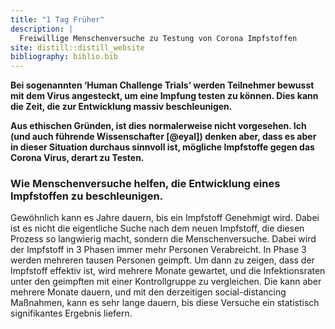 ```yaml
---
title: "1 Tag Früher"
description: |
  Freiwillige Menschenversuche zu Testung von Corona Impfstoffen
site: distill::distill_website
bibliography: biblio.bib
---
```

**Bei sogenannten 'Human Challenge Trials' werden Teilnehmer bewusst mit dem Virus angesteckt, um eine Impfung testen zu können.
Dies kann die Zeit, die zur Entwicklung massiv beschleunigen.**

**Aus ethischen Gründen, ist dies normalerweise nicht vorgesehen.
Ich (und auch führende Wissenschafter [@eyal]) denken aber, dass es aber in dieser Situation durchaus sinnvoll ist, mögliche Impfstoffe gegen das Corona Virus, derart zu Testen.**

### Wie Menschenversuche helfen, die Entwicklung eines Impfstoffen zu beschleunigen.
Gewöhnlich kann es Jahre dauern, bis ein Impfstoff Genehmigt wird.
Dabei ist es nicht die eigentliche Suche nach dem neuen Impfstoff, die diesen Prozess so langwierig macht, sondern die Menschenversuche.
Dabei wird der Impfstoff in 3 Phasen immer mehr Personen Verabreicht.
In Phase 3 werden mehreren tausen Personen geimpft.
Um dann zu zeigen, dass der Impfstoff effektiv ist, wird mehrere Monate gewartet, und die Infektionsraten unter den geimpften mit einer Kontrollgruppe zu vergleichen.
Die kann aber mehrere Monate dauern, und mit den derzeitigen social-distancing Maßnahmen, kann es sehr lange dauern, bis diese Versuche ein statistisch signifikantes Ergebnis liefern. 


